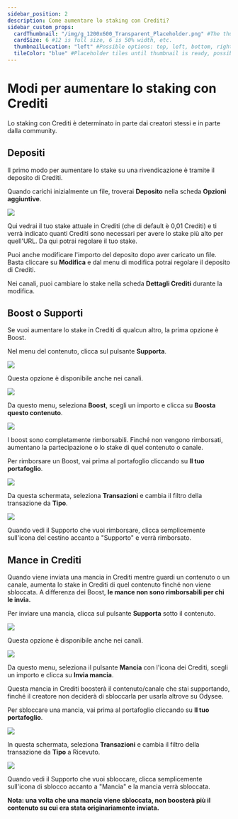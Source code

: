 ---
sidebar_position: 2
description: Come aumentare lo staking con Crediti?
sidebar_custom_props:
  cardThumbnail: "/img/g_1200x600_Transparent_Placeholder.png" #The thumbnail on the category card.
  cardSize: 6 #12 is full size, 6 is 50% width, etc.
  thumbnailLocation: "left" #Possible options: top, left, bottom, right, none
  tileColor: "blue" #Placeholder tiles until thumbnail is ready, possible options: blue, cream, darkpurple, lightpurple, mauve, orange, pink, none
---

# Modi per aumentare lo staking con Crediti

Lo staking con Crediti è determinato in parte dai creatori stessi e in parte dalla community.

## Depositi

Il primo modo per aumentare lo stake su una rivendicazione è tramite il deposito di Crediti.

Quando carichi inizialmente un file, troverai **Deposito** nella scheda **Opzioni aggiuntive**.

![](https://i.imgur.com/su2d2Br.png)

Qui vedrai il tuo stake attuale in Crediti (che di default è 0,01 Crediti) e ti verrà indicato quanti Crediti sono necessari per avere lo stake più alto per quell'URL. Da qui potrai regolare il tuo stake.

Puoi anche modificare l'importo del deposito dopo aver caricato un file. Basta cliccare su **Modifica** e dal menu di modifica potrai regolare il deposito di Crediti.

Nei canali, puoi cambiare lo stake nella scheda **Dettagli Crediti** durante la modifica.

## Boost o Supporti

Se vuoi aumentare lo stake in Crediti di qualcun altro, la prima opzione è Boost.

Nel menu del contenuto, clicca sul pulsante **Supporta**.

![](https://i.imgur.com/iSWoOJm.png)

Questa opzione è disponibile anche nei canali.

![](https://i.imgur.com/3gQ95FZ.png)

Da questo menu, seleziona **Boost**, scegli un importo e clicca su **Boosta questo contenuto**.

![](https://i.imgur.com/Ivg7qA3.png)

I boost sono completamente rimborsabili. Finché non vengono rimborsati, aumentano la partecipazione o lo stake di quel contenuto o canale.

Per rimborsare un Boost, vai prima al portafoglio cliccando su **Il tuo portafoglio**.

![](https://i.imgur.com/ve1Ifxk.png)

Da questa schermata, seleziona **Transazioni** e cambia il filtro della transazione da **Tipo**.

![](https://i.imgur.com/uGSboC9.png)

Quando vedi il Supporto che vuoi rimborsare, clicca semplicemente sull'icona del cestino accanto a "Supporto" e verrà rimborsato.

## Mance in Crediti

Quando viene inviata una mancia in Crediti mentre guardi un contenuto o un canale, aumenta lo stake in Crediti di quel contenuto finché non viene sbloccata. A differenza dei Boost, **le mance non sono rimborsabili per chi le invia.**

Per inviare una mancia, clicca sul pulsante **Supporta** sotto il contenuto.

![](https://i.imgur.com/iSWoOJm.png)

Questa opzione è disponibile anche nei canali.

![](https://i.imgur.com/3gQ95FZ.png)

Da questo menu, seleziona il pulsante **Mancia** con l'icona dei Crediti, scegli un importo e clicca su **Invia mancia**.

Questa mancia in Crediti boosterà il contenuto/canale che stai supportando, finché il creatore non deciderà di sbloccarla per usarla altrove su Odysee.

Per sbloccare una mancia, vai prima al portafoglio cliccando su **Il tuo portafoglio**.

![](https://i.imgur.com/ve1Ifxk.png)

In questa schermata, seleziona **Transazioni** e cambia il filtro della transazione da **Tipo** a Ricevuto.

![](https://i.imgur.com/e0vDsBx.png)

Quando vedi il Supporto che vuoi sbloccare, clicca semplicemente sull'icona di sblocco accanto a "Mancia" e la mancia verrà sbloccata.

**Nota: una volta che una mancia viene sbloccata, non boosterà più il contenuto su cui era stata originariamente inviata.**
